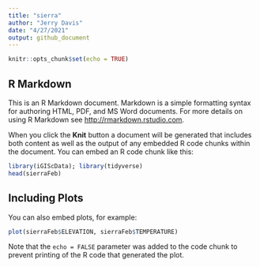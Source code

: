```yaml
---
title: "sierra"
author: "Jerry Davis"
date: "4/27/2021"
output: github_document
---
```


```r
knitr::opts_chunk$set(echo = TRUE)
```

## R Markdown

This is an R Markdown document. Markdown is a simple formatting syntax for authoring HTML, PDF, and MS Word documents. For more details on using R Markdown see <http://rmarkdown.rstudio.com>.

When you click the **Knit** button a document will be generated that includes both content as well as the output of any embedded R code chunks within the document. You can embed an R code chunk like this:

```r
library(iGIScData); library(tidyverse)
head(sierraFeb)
```

## Including Plots

You can also embed plots, for example:

```r
plot(sierraFeb$ELEVATION, sierraFeb$TEMPERATURE)
```

Note that the `echo = FALSE` parameter was added to the code chunk to prevent printing of the R code that generated the plot.
